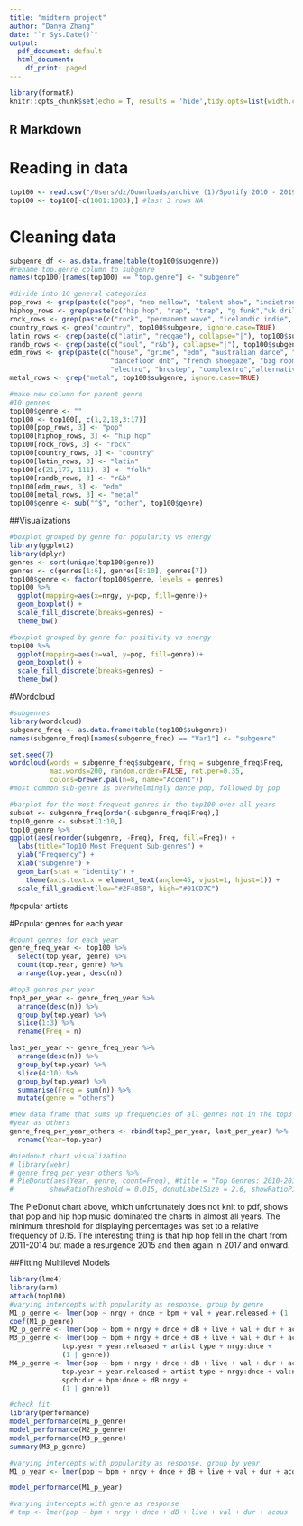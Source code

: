 ```yaml
---
title: "midterm project"
author: "Danya Zhang"
date: "`r Sys.Date()`"
output:
  pdf_document: default
  html_document:
    df_print: paged
---
```


```r
library(formatR)
knitr::opts_chunk$set(echo = T, results = 'hide',tidy.opts=list(width.cutoff=70),tidy=TRUE)
```

## R Markdown
# Reading in data
```r
top100 <- read.csv("/Users/dz/Downloads/archive (1)/Spotify 2010 - 2019 Top 100.csv")
top100 <- top100[-c(1001:1003),] #last 3 rows NA
```

# Cleaning data
```r
subgenre_df <- as.data.frame(table(top100$subgenre))
#rename top.genre column to subgenre
names(top100)[names(top100) == "top.genre"] <- "subgenre"

#divide into 10 general categories
pop_rows <- grep(paste(c("pop", "neo mellow", "talent show", "indietronica", "adult standards", "boy band", "bubblegum", "idol"), collapse="|"), top100$subgenre, ignore.case=TRUE)
hiphop_rows <- grep(paste(c("hip hop", "rap", "trap", "g funk","uk drill"), collapse="|"), top100$subgenre, ignore.case=TRUE)
rock_rows <- grep(paste(c("rock", "permanent wave", "icelandic indie", "emo"), collapse="|"), top100$subgenre, ignore.case=TRUE)
country_rows <- grep("country", top100$subgenre, ignore.case=TRUE)
latin_rows <- grep(paste(c("latin", "reggae"), collapse="|"), top100$subgenre, ignore.case=TRUE)
randb_rows <- grep(paste(c("soul", "r&b"), collapse="|"), top100$subgenre, ignore.case=TRUE)
edm_rows <- grep(paste(c("house", "grime", "edm", "australian dance", "tronica",
                         "dancefloor dnb", "french shoegaze", "big room", "techno", 
                         "electro", "brostep", "complextro","alternative dance"), collapse="|"), top100$subgenre, ignore.case=TRUE)
metal_rows <- grep("metal", top100$subgenre, ignore.case=TRUE)

#make new column for parent genre
#10 genres
top100$genre <- ""
top100 <- top100[, c(1,2,18,3:17)]
top100[pop_rows, 3] <- "pop"
top100[hiphop_rows, 3] <- "hip hop"
top100[rock_rows, 3] <- "rock"
top100[country_rows, 3] <- "country"
top100[latin_rows, 3] <- "latin"
top100[c(21,177, 111), 3] <- "folk"
top100[randb_rows, 3] <- "r&b"
top100[edm_rows, 3] <- "edm"
top100[metal_rows, 3] <- "metal"
top100$genre <- sub("^$", "other", top100$genre)
```

##Visualizations
```r
#boxplot grouped by genre for popularity vs energy
library(ggplot2)
library(dplyr)
genres <- sort(unique(top100$genre))
genres <- c(genres[1:6], genres[8:10], genres[7])
top100$genre <- factor(top100$genre, levels = genres)
top100 %>%
  ggplot(mapping=aes(x=nrgy, y=pop, fill=genre))+
  geom_boxplot() +
  scale_fill_discrete(breaks=genres) +
  theme_bw()
```

```r
#boxplot grouped by genre for positivity vs energy
top100 %>%
  ggplot(mapping=aes(x=val, y=pop, fill=genre))+
  geom_boxplot() +
  scale_fill_discrete(breaks=genres) +
  theme_bw()
```

#Wordcloud
```r
#subgenres
library(wordcloud)
subgenre_freq <- as.data.frame(table(top100$subgenre))
names(subgenre_freq)[names(subgenre_freq) == "Var1"] <- "subgenre"

set.seed(7)
wordcloud(words = subgenre_freq$subgenre, freq = subgenre_freq$Freq,
          max.words=200, random.order=FALSE, rot.per=0.35, 
          colors=brewer.pal(n=8, name="Accent"))
#most common sub-genre is overwhelmingly dance pop, followed by pop

#barplot for the most frequent genres in the top100 over all years
subset <- subgenre_freq[order(-subgenre_freq$Freq),]
top10_genre <- subset[1:10,]
top10_genre %>%
ggplot(aes(reorder(subgenre, -Freq), Freq, fill=Freq)) + 
  labs(title="Top10 Most Frequent Sub-genres") +
  ylab("Frequency") +
  xlab("subgenre") +
  geom_bar(stat = "identity") +
    theme(axis.text.x = element_text(angle=45, vjust=1, hjust=1)) +
  scale_fill_gradient(low="#2F4858", high="#01CD7C")
```

#popular artists

#Popular genres for each year
```r
#count genres for each year
genre_freq_year <- top100 %>%
  select(top.year, genre) %>%
  count(top.year, genre) %>%
  arrange(top.year, desc(n))

#top3 genres per year
top3_per_year <- genre_freq_year %>%
  arrange(desc(n)) %>%
  group_by(top.year) %>%
  slice(1:3) %>%
  rename(Freq = n)

last_per_year <- genre_freq_year %>%
  arrange(desc(n)) %>%
  group_by(top.year) %>%
  slice(4:10) %>%
  group_by(top.year) %>%
  summarise(Freq = sum(n)) %>%
  mutate(genre = "others")

#new data frame that sums up frequencies of all genres not in the top3 for each 
#year as others
genre_freq_per_year_others <- rbind(top3_per_year, last_per_year) %>%
  rename(Year=top.year)

#piedonut chart visualization
# library(webr)
# genre_freq_per_year_others %>%
# PieDonut(aes(Year, genre, count=Freq), #title = "Top Genres: 2010-2019",
#         showRatioThreshold = 0.015, donutLabelSize = 2.6, showRatioPie = FALSE, color="azure")
```

The PieDonut chart above, which unfortunately does not knit to pdf, shows that pop and hip hop music dominated the charts in almost all years. The minimum threshold for displaying percentages was set to a relative frequency of 0.15. The interesting thing is that hip hop fell in the chart from 2011-2014 but made a resurgence 2015 and then again in 2017 and onward.

##Fitting Multilevel Models
```r
library(lme4)
library(arm)
attach(top100)
#varying intercepts with popularity as response, group by genre
M1_p_genre <- lmer(pop ~ nrgy + dnce + bpm + val + year.released + (1 | genre))
coef(M1_p_genre)
M2_p_genre <- lmer(pop ~ bpm + nrgy + dnce + dB + live + val + dur + acous + spch + year.released + top.year + (1 | genre))
M3_p_genre <- lmer(pop ~ bpm + nrgy + dnce + dB + live + val + dur + acous + spch + 
             top.year + year.released + artist.type + nrgy:dnce + 
             (1 | genre))
M4_p_genre <- lmer(pop ~ bpm + nrgy + dnce + dB + live + val + dur + acous + spch + 
             top.year + year.released + artist.type + nrgy:dnce + val:nrgy +
             spch:dur + bpm:dnce + dB:nrgy +
             (1 | genre))

#check fit
library(performance)
model_performance(M1_p_genre)
model_performance(M2_p_genre)
model_performance(M3_p_genre)
summary(M3_p_genre)
```

```r
#varying intercepts with popularity as response, group by year
M1_p_year <- lmer(pop ~ bpm + nrgy + dnce + dB + live + val + dur + acous + spch + genre + year.released + (1 | top.year))

model_performance(M1_p_year)
```

```r
#varying intercepts with genre as response
# tmp <- lmer(pop ~ bpm + nrgy + dnce + dB + live + val + dur + acous + spch + year.released + artist.type + (1 | top.year))
```

